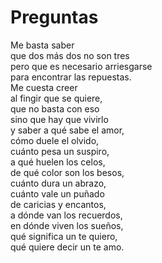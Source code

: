 # Preguntas {-}


Me basta saber<br>
que dos más dos no son tres<br>
pero que es necesario arriesgarse<br>
para encontrar las repuestas.<br>
Me cuesta creer<br>
al fingir que se quiere,<br>
que no basta con eso<br>
sino que hay que vivirlo<br>
y saber a qué sabe el amor,<br>
cómo duele el olvido,<br>
cuánto pesa un suspiro,<br>
a qué huelen los celos,<br>
de qué color son los besos,<br>
cuánto dura un abrazo,<br>
cuánto vale un puñado<br>
de caricias y encantos,<br>
a dónde van los recuerdos,<br>
en dónde viven los sueños,<br>
qué significa un te quiero,<br>
qué quiere decir un te amo.
